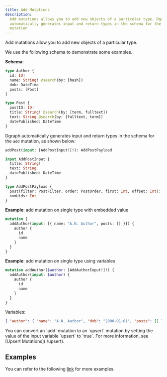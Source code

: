 ```yaml
---
title: Add Mutations
description:
  Add mutations allows you to add new objects of a particular type. Dgraph
  automatically generates input and return types in the schema for the add
  mutation
---
```



<DgraphWIP />

Add mutations allow you to add new objects of a particular type.

We use the following schema to demonstrate some examples.

**Schema**:

```graphql
type Author {
  id: ID!
  name: String! @search(by: [hash])
  dob: DateTime
  posts: [Post]
}

type Post {
  postID: ID!
  title: String! @search(by: [term, fulltext])
  text: String @search(by: [fulltext, term])
  datePublished: DateTime
}
```

Dgraph automatically generates input and return types in the schema for the
`add` mutation, as shown below:

```graphql
addPost(input: [AddPostInput!]!): AddPostPayload

input AddPostInput {
  title: String!
  text: String
  datePublished: DateTime
}

type AddPostPayload {
  post(filter: PostFilter, order: PostOrder, first: Int, offset: Int): [Post]
  numUids: Int
}
```

**Example**: add mutation on single type with embedded value

```graphql
mutation {
  addAuthor(input: [{ name: "A.N. Author", posts: [] }]) {
    author {
      id
      name
    }
  }
}
```

**Example**: add mutation on single type using variables

```graphql
mutation addAuthor($author: [AddAuthorInput!]!) {
  addAuthor(input: $author) {
    author {
      id
      name
    }
  }
}
```

Variables:

```json
{ "author": { "name": "A.N. Author", "dob": "2000-01-01", "posts": [] } }
```

<Note>
  You can convert an `add` mutation to an `upsert` mutation by setting the value
  of the input variable `upsert` to `true`. For more information, see [Upsert
  Mutations](./upsert).
</Note>

## Examples

You can refer to the following
[link](https://github.com/hypermodeinc/dgraph/blob/main/graphql/resolve/add_mutation_test.yaml)
for more examples.
